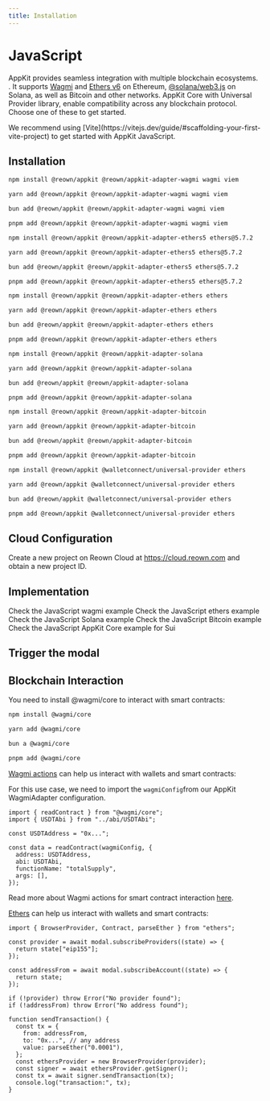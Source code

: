 ```yaml
---
title: Installation
---
```









# JavaScript

AppKit provides seamless integration with multiple blockchain ecosystems. . It supports [Wagmi](https://wagmi.sh/) and [Ethers v6](https://docs.ethers.org/v6/) on Ethereum, 
[@solana/web3.js](https://solana-labs.github.io/solana-web3.js/) on Solana, as well as Bitcoin and other networks. AppKit Core with Universal Provider library, enable compatibility across any blockchain protocol.
Choose one of these to get started.

<Note>
  We recommend using
  [Vite](https://vitejs.dev/guide/#scaffolding-your-first-vite-project) to get
  started with AppKit JavaScript.
</Note>

## Installation

<Tabs>
<Tab title="Wagmi">

<CodeGroup>

```bash npm
npm install @reown/appkit @reown/appkit-adapter-wagmi wagmi viem
```

```bash Yarn
yarn add @reown/appkit @reown/appkit-adapter-wagmi wagmi viem
```

```bash Bun
bun add @reown/appkit @reown/appkit-adapter-wagmi wagmi viem
```

```bash pnpm
pnpm add @reown/appkit @reown/appkit-adapter-wagmi wagmi viem
```

</CodeGroup>

</Tab>
<Tab title="Ethers v5">

<CodeGroup>

```bash npm
npm install @reown/appkit @reown/appkit-adapter-ethers5 ethers@5.7.2
```

```bash Yarn
yarn add @reown/appkit @reown/appkit-adapter-ethers5 ethers@5.7.2
```

```bash Bun
bun add @reown/appkit @reown/appkit-adapter-ethers5 ethers@5.7.2
```

```bash pnpm
pnpm add @reown/appkit @reown/appkit-adapter-ethers5 ethers@5.7.2
```

</CodeGroup>

</Tab>
<Tab title="Ethers">

<CodeGroup>

```bash npm
npm install @reown/appkit @reown/appkit-adapter-ethers ethers
```

```bash Yarn
yarn add @reown/appkit @reown/appkit-adapter-ethers ethers
```

```bash Bun
bun add @reown/appkit @reown/appkit-adapter-ethers ethers
```

```bash pnpm
pnpm add @reown/appkit @reown/appkit-adapter-ethers ethers
```

</CodeGroup>

</Tab>
<Tab title="Solana">

<CodeGroup>

```bash npm
npm install @reown/appkit @reown/appkit-adapter-solana
```

```bash Yarn
yarn add @reown/appkit @reown/appkit-adapter-solana
```

```bash Bun
bun add @reown/appkit @reown/appkit-adapter-solana
```

```bash pnpm
pnpm add @reown/appkit @reown/appkit-adapter-solana
```

</CodeGroup>

</Tab>
<Tab title="Bitcoin">

<CodeGroup>

```bash npm
npm install @reown/appkit @reown/appkit-adapter-bitcoin
```

```bash Yarn
yarn add @reown/appkit @reown/appkit-adapter-bitcoin
```

```bash Bun
bun add @reown/appkit @reown/appkit-adapter-bitcoin
```

```bash pnpm
pnpm add @reown/appkit @reown/appkit-adapter-bitcoin
```

</CodeGroup>

</Tab>
<Tab title="Others networks (AppKit Core)">

<CodeGroup>

```bash npm
npm install @reown/appkit @walletconnect/universal-provider ethers
```

```bash Yarn
yarn add @reown/appkit @walletconnect/universal-provider ethers
```

```bash Bun
bun add @reown/appkit @walletconnect/universal-provider ethers
```

```bash pnpm
pnpm add @reown/appkit @walletconnect/universal-provider ethers
```

</CodeGroup>

</Tab>
</Tabs>

## Cloud Configuration

Create a new project on Reown Cloud at https://cloud.reown.com and obtain a new project ID.

<CloudBanner />

## Implementation

<Tabs>
<Tab title="Wagmi">
<Card title="wagmi Example" icon="github" href="https://github.com/reown-com/appkit-web-examples/tree/main/javascript/javascript-wagmi">
Check the JavaScript wagmi example
</Card>

<WagmiImplementation />

</Tab>
<Tab title="Ethers v5">

<Ethers5Implementation />

</Tab>
<Tab title="Ethers">
<Card title="ethers Example" icon="github" href="https://github.com/reown-com/appkit-web-examples/tree/main/javascript/javascript-ethers">
Check the JavaScript ethers example
</Card>

<EthersImplementation />

</Tab>
<Tab title="Solana">
<Card title="Solana Example" icon="github" href="https://github.com/reown-com/appkit-web-examples/tree/main/javascript/javascript-solana">
Check the JavaScript Solana example
</Card>

<SolanaImplementation />

</Tab>
<Tab title="Bitcoin">
<Card title="Bitcoin Example" icon="github" href="https://github.com/reown-com/appkit-web-examples/tree/main/javascript/javascript-bitcoin">
Check the JavaScript Bitcoin example
</Card>

<BitcoinImplementation />

</Tab>
<Tab title="Others networks (AppKit Core)">
<Card title="AppKit Core Example" icon="github" href="https://github.com/reown-com/appkit-web-examples/tree/main/javascript/javascript-core-universal-provider-sui">
Check the JavaScript AppKit Core example for Sui
</Card>

<CoreImplementation />

</Tab>
</Tabs>

## Trigger the modal

<Tabs>
<Tab title="Wagmi">

<WagmiModal />

</Tab>
<Tab title="Ethers v5">

<EthersModal />

</Tab>
<Tab title="Ethers">

<EthersModal />

</Tab>
<Tab title="Solana">

<SolanaModal />

</Tab>
<Tab title="Bitcoin">

<BitcoinModal />

</Tab>
<Tab title="Others networks (AppKit Core)">

<CoreModal />

</Tab>
</Tabs>

## Blockchain Interaction

<Tabs>

<Tab title="Wagmi">
You need to install @wagmi/core to interact with smart contracts:

<CodeGroup>

```bash npm
npm install @wagmi/core
```

```bash Yarn
yarn add @wagmi/core
```

```bash Bun
bun a @wagmi/core
```

```bash pnpm
pnpm add @wagmi/core
```
</CodeGroup>

[Wagmi actions](https://wagmi.sh/core/api/actions/readContract) can help us interact with wallets and smart contracts:

For this use case, we need to import the `wagmiConfig`from our AppKit WagmiAdapter configuration.

```tsx
import { readContract } from "@wagmi/core";
import { USDTAbi } from "../abi/USDTAbi";

const USDTAddress = "0x...";

const data = readContract(wagmiConfig, {
  address: USDTAddress,
  abi: USDTAbi,
  functionName: "totalSupply",
  args: [],
});
```

Read more about Wagmi actions for smart contract interaction [here](https://wagmi.sh/core/actions/readContract).

</Tab>
<Tab title="Ethers">

[Ethers](https://docs.ethers.org/v6/) can help us interact with wallets and smart contracts:

```tsx
import { BrowserProvider, Contract, parseEther } from "ethers";

const provider = await modal.subscribeProviders((state) => {
  return state["eip155"];
});

const addressFrom = await modal.subscribeAccount((state) => {
  return state;
});

if (!provider) throw Error("No provider found");
if (!addressFrom) throw Error("No address found");

function sendTransaction() {
  const tx = {
    from: addressFrom,
    to: "0x...", // any address
    value: parseEther("0.0001"),
  };
  const ethersProvider = new BrowserProvider(provider);
  const signer = await ethersProvider.getSigner();
  const tx = await signer.sendTransaction(tx);
  console.log("transaction:", tx);
}
```

</Tab>
<Tab title="Solana">
  <SolanaPrograms />
</Tab>
</Tabs>
